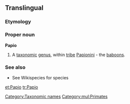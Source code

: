 ==Translingual==

===Etymology===

===Proper noun===
{{wikipedia}}
'''Papio'''
# {{zoology}} A [[taxonomic]] [[genus]], within [[tribe]] [[Papionini]] - the [[baboon]]s.
{{wikispecies}}
===See also===
*See Wikispecies for species
[[Category:Taxonomic names]]
[[Category:mul:Primates]]

[[et:Papio]]
[[tr:Papio]]